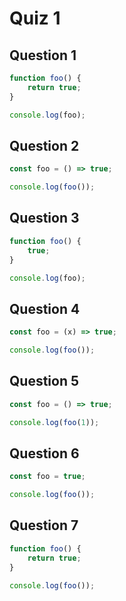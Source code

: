 # Quiz 1

## Question 1

```js copy
function foo() {
    return true;
}

console.log(foo);
```

## Question 2

```js copy
const foo = () => true;

console.log(foo());
```

## Question 3

```js copy
function foo() {
    true;
}

console.log(foo);
```

## Question 4

```js copy
const foo = (x) => true;

console.log(foo());
```

## Question 5

```js copy
const foo = () => true;

console.log(foo(1));
```

## Question 6

```js copy
const foo = true;

console.log(foo());
```

## Question 7

```js copy
function foo() {
    return true;
}

console.log(foo());
```